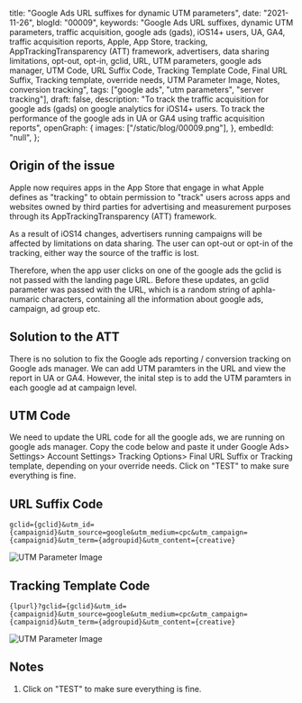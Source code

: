 title: "Google Ads URL suffixes for dynamic UTM parameters",
 date: "2021-11-26",
 blogId: "00009",
 keywords:
  "Google Ads URL suffixes, dynamic UTM parameters, traffic acquisition, google ads (gads), iOS14+ users, UA, GA4, traffic acquisition reports, Apple, App Store, tracking, AppTrackingTransparency (ATT) framework, advertisers, data sharing limitations, opt-out, opt-in, gclid, URL, UTM parameters, google ads manager, UTM Code, URL Suffix Code, Tracking Template Code, Final URL Suffix, Tracking template, override needs, UTM Parameter Image, Notes, conversion tracking",
 tags: ["google ads", "utm parameters", "server tracking"],
 draft: false,
 description:
  "To track the traffic acquisition for google ads (gads) on google analytics for iOS14+ users. To track the performance of the google ads in UA or GA4 using traffic acquisition reports",
 openGraph: {
  images: ["/static/blog/00009.png"],
 },
 embedId: "null",
};

<BlogHeader metadata={metadata} />

## Origin of the issue

Apple now requires apps in the App Store that engage in what Apple defines as "tracking" to obtain permission to "track" users across apps and websites owned by third parties for advertising and measurement purposes through its AppTrackingTransparency (ATT) framework.

As a result of iOS14 changes, advertisers running campaigns will be affected by limitations on data sharing. The user can opt-out or opt-in of the tracking, either way the source of the traffic is lost.

Therefore, when the app user clicks on one of the google ads the gclid is not passed with the landing page URL. Before these updates, an gclid parameter was passed with the URL, which is a random string of aphla-numaric characters, containing all the information about google ads, campaign, ad group etc.

## Solution to the ATT

There is no solution to fix the Google ads reporting / conversion tracking on Google ads manager. We can add UTM paramters in the URL and view the report in UA or GA4. However, the inital step is to add the UTM paramters in each google ad at campaign level.

## UTM Code

We need to update the URL code for all the google ads, we are running on google ads manager. Copy the code below and paste it under Google Ads> Settings> Account Settings> Tracking Options> Final URL Suffix or Tracking template, depending on your override needs. Click on "TEST" to make sure everything is fine.

## URL Suffix Code

```
gclid={gclid}&utm_id={campaignid}&utm_source=google&utm_medium=cpc&utm_campaign={campaignid}&utm_term={adgroupid}&utm_content={creative}
```

![UTM Parameter Image](/static/blog/00009_1.png)

## Tracking Template Code

```
{lpurl}?gclid={gclid}&utm_id={campaignid}&utm_source=google&utm_medium=cpc&utm_campaign={campaignid}&utm_term={adgroupid}&utm_content={creative}

```

![UTM Parameter Image](/static/blog/00009_2.png)

## Notes

1. Click on "TEST" to make sure everything is fine.
